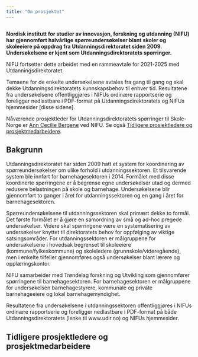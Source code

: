 ```yaml
---
title: "Om prosjektet"
---
```


[![](http://www.nifu.no/wp-content/uploads/2019/03/sporringer_nifu1.jpg){alt=""}](http://www.nifu.no/wp-content/uploads/2019/03/sporringer_nifu1.jpg)

**Nordisk institutt for studier av innovasjon, forskning og utdanning (NIFU) har gjennomført halvårlige spørreundersøkelser blant skoler og skoleeiere på oppdrag fra Utdanningsdirektoratet siden 2009. Undersøkelsene er kjent som Utdanningsdirektoratets spørringer.**

NIFU fortsetter dette arbeidet med en rammeavtale for 2021-2025 med Utdanningsdirektoratet.

Temaene for de enkelte undersøkelsene avtales fra gang til gang og skal dekke Utdanningsdirektoratets kunnskapsbehov til enhver tid. Resultatene fra undersøkelsene offentliggjøres i NIFUs ordinære rapportserie og foreligger nedlastbare i PDF-format på Utdanningsdirektoratets og NIFUs hjemmesider \[disse sidene\].

Nåværende prosjektleder for Utdanningsdirektoratets spørringer til Skole-Norge er [Ann Cecilie Bergene](https://www.nifu.no/employees/ann-cecilie-bergene/) ved NIFU. Se også [Tidligere prosjektledere og prosjektmedarbeidere].

## Bakgrunn

Utdanningsdirektoratet har siden 2009 hatt et system for koordinering av spørreundersøkelser om ulike forhold i utdanningssektoren. Et tilsvarende system ble innført for barnehagesektoren i 2014. Formålet med disse koordinerte spørringene er å begrense egne undersøkelser utad og dermed redusere belastningen på skole og barnehage. Undersøkelsene blir gjennomført to ganger i året for utdanningssektoren og en gang i året for barnehagesektoren.

Spørreundersøkelsene til utdanningssektoren skal primært dekke to formål. Det første formålet er å gjøre en samordning av små og ad-hoc pregede undersøkelser. Videre skal spørringene være en systematisering av undersøkelser knyttet til direktoratets behov for oppfølging av viktige satsingsområder. For utdanningssektoren er målgruppene for undersøkelsene i hovedsak begrenset til skoleeiere (kommune/fylkeskommune) og skoleledere (grunnskole/videregående), men i enkelte tilfeller gjennomføres også undersøkelser blant lærere og opplæringskontor.

NIFU samarbeider med Trøndelag forskning og Utvikling som gjennomfører spørringene til barnehagesektoren. For barnehagesektoren er målgruppene for undersøkelsen barnehagestyrere, kommunale og private barnehageeiere og lokal barnehagemyndighet.

Resultatene fra undersøkelsene i utdanningssektoren offentliggjøres i NIFUs ordinære rapportserie og foreligger nedlastbare i PDF-format på både Utdanningsdirektoratets (lenke til www.udir.no) og NIFUs hjemmesider.

## Tidligere prosjektledere og prosjektmedarbeidere

```r

```
